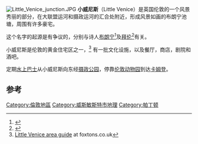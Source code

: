 [[File:Little_Venice_junction.JPG|thumb]]
'''小威尼斯'''（Little Venice）是英国伦敦的一个风景秀丽的部分，在大联盟运河和摄政运河的汇合处附近，形成风景如画的布朗宁池塘，周围有许多豪宅。

这个名字的起源是有争议的，分别与诗人[[布朗宁|布朗宁]]<ref>{{cite web |url=http://www.littlevenice-mf.com/ |title=Little Venice Music Festival |publisher=Littlevenice-mf.com |date= |access-date=2016-04-19 |archive-date=2007-09-30 |archive-url=https://web.archive.org/web/20070930083446/http://www.littlevenice-mf.com/ |dead-url=no }}</ref>及[[拜伦|拜伦]]<ref>{{cite web |url=http://www.londoncanals.co.uk/lvenice/images/kinross.jpg |title=Letter to The Daily Telegraph, 1966 |date= |access-date=2016-04-19 |archive-url=https://web.archive.org/web/20170202080435/http://www.londoncanals.co.uk/lvenice/images/kinross.jpg |archive-date=2017-02-02 |dead-url=yes }}</ref>有关。

小威尼斯是伦敦的黄金住宅区之一，<ref>[http://www.foxtons.co.uk/living-in/little-venice/ Little Venice area guide] {{Wayback|url=http://www.foxtons.co.uk/living-in/little-venice/ |date=20150107172505 }} at foxtons.co.uk</ref> 有一批文化设施，以及餐厅，商店，剧院和酒吧。

定期[[水上巴士|水上巴士]]从小威尼斯向东经[[摄政公园|摄政公园]]，停靠[[伦敦动物园|伦敦动物园]]到达[[卡姆登|卡姆登]]。

==参考==
{{Reflist}}
{{coord|51.5216|N|0.1821|W|source:wikidata|display=title}}
[[Category:倫敦地區|Category:倫敦地區]]
[[Category:威斯敏斯特市地理|Category:威斯敏斯特市地理]]
[[Category:帕丁顿|Category:帕丁顿]]